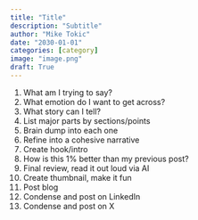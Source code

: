 ```yaml
---
title: "Title"
description: "Subtitle"
author: "Mike Tokic"
date: "2030-01-01"
categories: [category]
image: "image.png"
draft: True
---
```


1. What am I trying to say? 
2. What emotion do I want to get across? 
3. What story can I tell? 
4. List major parts by sections/points
5. Brain dump into each one
6. Refine into a cohesive narrative
7. Create hook/intro 
8. How is this 1% better than my previous post? 
9. Final review, read it out loud via AI
10. Create thumbnail, make it fun
11. Post blog 
12. Condense and post on LinkedIn
13. Condense and post on X